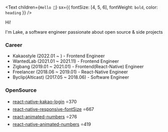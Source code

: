 <Text
  children={`Hello 👋`}
  sx={{ fontSize: [4, 5, 6], fontWeight: `bold`, color: `heading` }}
/>

Hi!

I'm Lake, a software engineer passionate about open source & side projects

### Career

- Kakaostyle (2022.01 ~ ) - Frontend Engineer
- WantedLab (2021.01 ~ 2021.11) - Frontend Engineer
- Zigbang (2019.01 ~ 2021.01) - Frontend(React-Native) Engineer
- Freelancer (2018.06 ~ 2019.01) - React-Native Engineer
- Byclip(Alticast) (2017.05 ~ 2018.06) - Software Engineer

### OpenSource

- [react-native-kakao-login](https://github.com/crossplatformkorea/react-native-kakao-login) ⭐️370
- [react-native-responsive-fontSize](https://github.com/heyman333/react-native-responsive-fontSize) ⭐️667
- [react-animated-numbers](https://github.com/heyman333/react-animated-numbers) ⭐️276
- [react-native-animated-numbers](https://github.com/heyman333/react-native-animated-numbers) ⭐️419
